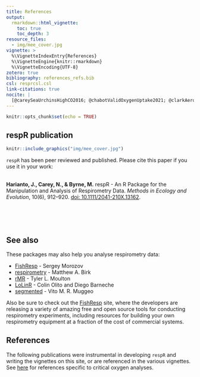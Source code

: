 ```yaml
---
title: References
output: 
  rmarkdown::html_vignette:
    toc: true
    toc_depth: 3
resource_files:
  - img/mee_cover.jpg
vignette: >
  %\VignetteIndexEntry{References}
  %\VignetteEngine{knitr::rmarkdown}
  %\VignetteEncoding{UTF-8}
zotero: true
bibliography: references_refs.bib
csl: resprcsl.csl
link-citations: true
nocite: |
  [@careySeaUrchinsHighCO2016; @chabotValidOxygenUptake2021; @clarkAerobicScopeMeasurements2013; @gambleOpentopStaticRespirometry2014; @jonesBriefSurveyBandwidth1996; @killenGuidelinesReportingMethods2021; @kuriharaEffectOceanAcidification2013; @leclercqMeasurementOxygenMetabolism1999; @lightonMeasuringMetabolicRates2008; @marshallEstimatingPhysiologicalTolerances2013; @morozovFishRespPackageGUI2019; @moulinLongtermMesocosmsStudy2015; @muggeoEstimatingRegressionModels2003; @muggeoModelingTemperatureEffects2008; @prinzingAnalyticalMethodsMatter2021; @raykarFastOptimalBandwidth2006; @sheatherReliableDatabasedBandwidth1991; @silvermanDensityEstimationStatistics1986; @smithjrFoodEnergySupply1987; @steffensenErrorsRespirometryAquatic1989; @stoffelsPhysiologicalTradeoffsFastslow2015; @svendsenDesignSetupIntermittentflow2016; @whiteDeterminantsInterspecificVariation2013; @yeagerPhysiologicalRegulationConformation1989; @zivotModelingFinancialTime2006]
---
```


```r
knitr::opts_chunk$set(echo = TRUE)
```

## respR publication

```r
knitr::include_graphics("img/mee_cover.jpg")
```

`respR` has been peer reviewed and published. Please cite this paper if you use it in your work:\
 

**Harianto, J., Carey, N., & Byrne, M.** respR - An R Package for the Manipulation and Analysis of Respirometry Data. *Methods in Ecology and Evolution*, 10(6), 912--920. [doi: 10.1111/2041-210X.13162](https://doi.org/10.1111/2041-210X.13162).

 \
 \
 

## See also

These packages may also help you analyse respirometry data:

-   [FishResp](https://fishresp.org) - Sergey Morozov
-   [respirometry](https://cran.r-project.org/package=respirometry) - Matthew A. Birk
-   [rMR](https://cran.r-project.org/package=rMR) - Tyler L. Moulton
-   [LoLinR](https://github.com/colin-olito/LoLinR) - Colin Olito and Diego Barneche
-   [segmented](https://cran.r-project.org/package=segmented) - Vito M. R. Muggeo

Also be sure to check out the [FishResp](https://fishresp.org) site, where the developers are releasing a variety of amazing free and open source tools for conducting respirometry experiments, including resources for building your own respirometry equipment at a fraction of the cost of commercial systems.

## References

The following publications were instrumental in developing `respR` and writing the vignettes on this site, or are referenced in the various vignettes. See [here]() for references specific to critical oxygen analyses.  \
 \
